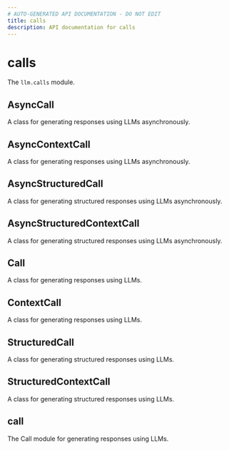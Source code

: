 ```yaml
---
# AUTO-GENERATED API DOCUMENTATION - DO NOT EDIT
title: calls
description: API documentation for calls
---
```


# calls

The `llm.calls` module.

## <ApiType type="Alias" path="calls/index" symbolName="AsyncCall" /> AsyncCall

A class for generating responses using LLMs asynchronously.

## <ApiType type="Alias" path="calls/index" symbolName="AsyncContextCall" /> AsyncContextCall

A class for generating responses using LLMs asynchronously.

## <ApiType type="Alias" path="calls/index" symbolName="AsyncStructuredCall" /> AsyncStructuredCall

A class for generating structured responses using LLMs asynchronously.

## <ApiType type="Alias" path="calls/index" symbolName="AsyncStructuredContextCall" /> AsyncStructuredContextCall

A class for generating structured responses using LLMs asynchronously.

## <ApiType type="Alias" path="calls/index" symbolName="Call" /> Call

A class for generating responses using LLMs.

## <ApiType type="Alias" path="calls/index" symbolName="ContextCall" /> ContextCall

A class for generating responses using LLMs.

## <ApiType type="Alias" path="calls/index" symbolName="StructuredCall" /> StructuredCall

A class for generating structured responses using LLMs.

## <ApiType type="Alias" path="calls/index" symbolName="StructuredContextCall" /> StructuredContextCall

A class for generating structured responses using LLMs.

## <ApiType type="Module" path="calls/index" symbolName="call" /> call

The Call module for generating responses using LLMs.

